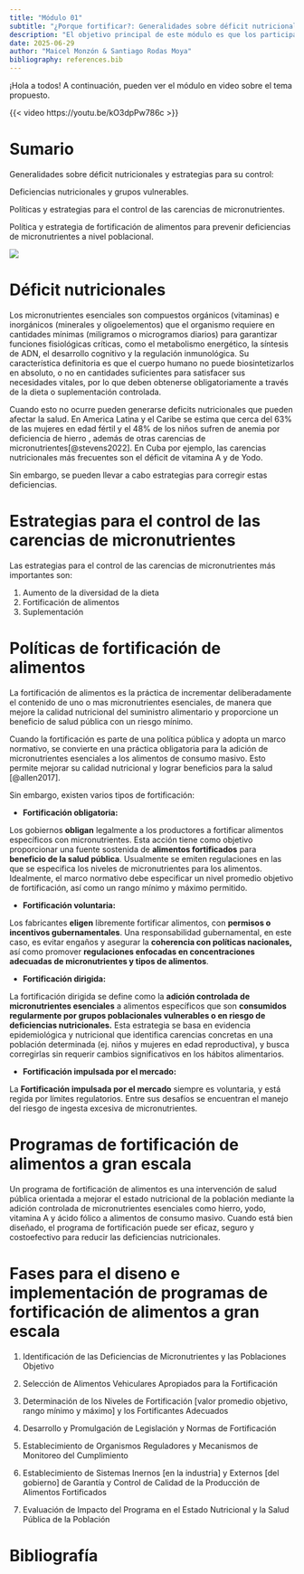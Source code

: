 ```yaml
---
title: "Módulo 01"
subtitle: "¿Porque fortificar?: Generalidades sobre déficit nutricionales y estrategias para su control"
description: "El objetivo principal de este módulo es que los participantes conozcan los fundamentos para diseñar estrategias de fortificación de alimentos, basadas en políticas públicas, para reducir deficiencias de micronutrientes en grupos vulnerables"
date: 2025-06-29
author: "Maicel Monzón & Santiago Rodas Moya"
bibliography: references.bib
---
```


¡Hola a todos! A continuación, pueden ver el módulo en video sobre el tema propuesto.

{{< video https://youtu.be/kO3dpPw786c >}}

# Sumario

Generalidades sobre déficit nutricionales y estrategias para su control:

Deficiencias nutricionales y grupos vulnerables.

Políticas y estrategias para el control de las carencias de micronutrientes.

Política y estrategia de fortificación de alimentos para prevenir deficiencias de micronutrientes a nivel poblacional.

![](/static/images/micro1.png)

# Déficit nutricionales

Los micronutrientes esenciales son compuestos orgánicos (vitaminas) e inorgánicos (minerales y oligoelementos) que el organismo requiere en cantidades mínimas (miligramos o microgramos diarios) para garantizar funciones fisiológicas críticas, como el metabolismo energético, la síntesis de ADN, el desarrollo cognitivo y la regulación inmunológica. Su característica definitoria es que el cuerpo humano no puede biosintetizarlos en absoluto, o no en cantidades suficientes para satisfacer sus necesidades vitales, por lo que deben obtenerse obligatoriamente a través de la dieta o suplementación controlada.

Cuando esto no ocurre pueden generarse deficits nutricionales que pueden afectar la salud. En America Latina y el Caribe se estima que cerca del 63% de las mujeres en edad fértil y el 48% de los niños sufren de anemia por deficiencia de hierro , además de otras carencias de micronutrientes[@stevens2022]. En Cuba por ejemplo, las carencias nutricionales más frecuentes son el déficit de vitamina A y de Yodo.

Sin embargo, se pueden llevar a cabo estrategias para corregir estas deficiencias.

# Estrategias para el control de las carencias de micronutrientes

Las estrategias para el control de las carencias de micronutrientes más importantes son:

1.  Aumento de la diversidad de la dieta
2.  Fortificación de alimentos
3.  Suplementación

# Políticas de fortificación de alimentos

La fortificación de alimentos es la práctica de incrementar deliberadamente el contenido de uno o mas micronutrientes esenciales, de manera que mejore la calidad nutricional del suministro alimentario y proporcione un beneficio de salud pública con un riesgo mínimo.

Cuando la fortificación es parte de una política pública y adopta un marco normativo, se convierte en una práctica obligatoria para la adición de micronutrientes esenciales a los alimentos de consumo masivo. Esto permite mejorar su calidad nutricional y lograr beneficios para la salud [@allen2017].

Sin embargo, existen varios tipos de fortificación:

-   **Fortificación obligatoria:**

Los gobiernos **obligan** legalmente a los productores a fortificar alimentos específicos con micronutrientes. Esta acción tiene como objetivo proporcionar una fuente sostenida de **alimentos fortificados** para **beneficio de la salud pública**. Usualmente se emiten regulaciones en las que se especifica los niveles de micronutrientes para los alimentos. Idealmente, el marco normativo debe especificar un nivel promedio objetivo de fortificación, así como un rango mínimo y máximo permitido.

-   **Fortificación voluntaria:**

Los fabricantes **eligen** libremente fortificar alimentos, con **permisos o incentivos gubernamentales**. Una responsabilidad gubernamental, en este caso, es evitar engaños y asegurar la **coherencia con políticas nacionales,** así como promover **regulaciones enfocadas en concentraciones adecuadas de micronutrientes y tipos de alimentos**.

-   **Fortificación dirigida:**

La fortificación dirigida se define como la **adición controlada de micronutrientes esenciales** a alimentos específicos que son **consumidos regularmente por grupos poblacionales vulnerables o en riesgo de deficiencias nutricionales.** Esta estrategia se basa en evidencia epidemiológica y nutricional que identifica carencias concretas en una población determinada (ej. niños y mujeres en edad reproductiva), y busca corregirlas sin requerir cambios significativos en los hábitos alimentarios.

-   **Fortificación impulsada por el mercado:**

La **Fortificación impulsada por el mercado** siempre es voluntaria, y está regida por límites regulatorios. Entre sus desafíos se encuentran el manejo del riesgo de ingesta excesiva de micronutrientes.

# Programas de fortificación de alimentos a gran escala

Un programa de fortificación de alimentos es una intervención de salud pública orientada a mejorar el estado nutricional de la población mediante la adición controlada de micronutrientes esenciales como hierro, yodo, vitamina A y ácido fólico a alimentos de consumo masivo. Cuando está bien diseñado, el programa de fortificación puede ser eficaz, seguro y costoefectivo para reducir las deficiencias nutricionales.

# Fases para el diseno e implementación de programas de fortificación de alimentos a gran escala

1.  Identificación de las Deficiencias de Micronutrientes y las Poblaciones Objetivo

2.  Selección de Alimentos Vehiculares Apropiados para la Fortificación

3.  Determinación de los Niveles de Fortificación \[valor promedio objetivo, rango mínimo y máximo\] y los Fortificantes Adecuados

4.  Desarrollo y Promulgación de Legislación y Normas de Fortificación

5.  Establecimiento de Organismos Reguladores y Mecanismos de Monitoreo del Cumplimiento

6.  Establecimiento de Sistemas Inernos \[en la industria\] y Externos \[del gobierno\] de Garantía y Control de Calidad de la Producción de Alimentos Fortificados

7.  Evaluación de Impacto del Programa en el Estado Nutricional y la Salud Pública de la Población




# Bibliografía
